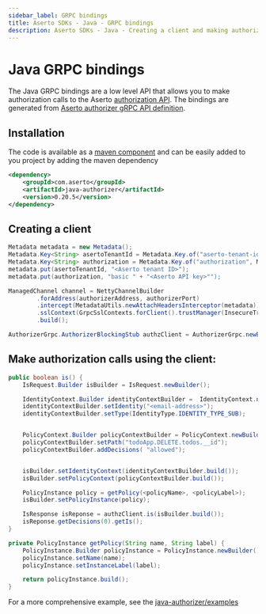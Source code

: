```yaml
---
sidebar_label: GRPC bindings
title: Aserto SDKs - Java - GRPC bindings
description: Aserto SDKs - Java - Creating a client and making authorization calls
---
```


# Java GRPC bindings

The Java GRPC bindings are a low level API that allows you to make authorization calls to the Aserto  [authorization API](../../apis/authorizer/authz).
The bindings are generated from [Aserto authorizer gRPC API definition](https://buf.build/aserto-dev/authorizer).

## Installation

The code is available as a [maven component](https://central.sonatype.com/artifact/com.aserto/java-authorizer)
and can be easily added to you project by adding the maven dependency

```xml
<dependency>
    <groupId>com.aserto</groupId>
    <artifactId>java-authorizer</artifactId>
    <version>0.20.5</version>
</dependency>
```

## Creating a client

```java
Metadata metadata = new Metadata();
Metadata.Key<String> asertoTenantId = Metadata.Key.of("aserto-tenant-id", Metadata.ASCII_STRING_MARSHALLER);
Metadata.Key<String> authorization = Metadata.Key.of("authorization", Metadata.ASCII_STRING_MARSHALLER);
metadata.put(asertoTenantId, "<Aserto tenant ID>");
metadata.put(authorization, "basic " + "<Aserto API key>"");

ManagedChannel channel = NettyChannelBuilder
        .forAddress(authorizerAddress, authorizerPort)
        .intercept(MetadataUtils.newAttachHeadersInterceptor(metadata))
        .sslContext(GrpcSslContexts.forClient().trustManager(InsecureTrustManagerFactory.INSTANCE).build())
        .build();

AuthorizerGrpc.AuthorizerBlockingStub authzClient = AuthorizerGrpc.newBlockingStub(channel);
```

## Make authorization calls using the client:

```java
public boolean is() {
    IsRequest.Builder isBuilder = IsRequest.newBuilder();

    IdentityContext.Builder identityContextBuilder =  IdentityContext.newBuilder();
    identityContextBuilder.setIdentity("<email-address>");
    identityContextBuilder.setType(IdentityType.IDENTITY_TYPE_SUB);


    PolicyContext.Builder policyContextBuilder = PolicyContext.newBuilder();
    policyContextBuilder.setPath("todoApp.DELETE.todos.__id");
    policyContextBuilder.addDecisions( "allowed");


    isBuilder.setIdentityContext(identityContextBuilder.build());
    isBuilder.setPolicyContext(policyContextBuilder.build());

    PolicyInstance policy = getPolicy(<policyName>, <policyLabel>);
    isBuilder.setPolicyInstance(policy);

    IsResponse isReponse = authzClient.is(isBuilder.build());
    isReponse.getDecisions(0).getIs();
}

private PolicyInstance getPolicy(String name, String label) {
    PolicyInstance.Builder policyInstance = PolicyInstance.newBuilder();
    policyInstance.setName(name);
    policyInstance.setInstanceLabel(label);

    return policyInstance.build();
}
```

For a more comprehensive example, see the [java-authorizer/examples](https://github.com/aserto-dev/java-authorizer/tree/main/examples)
